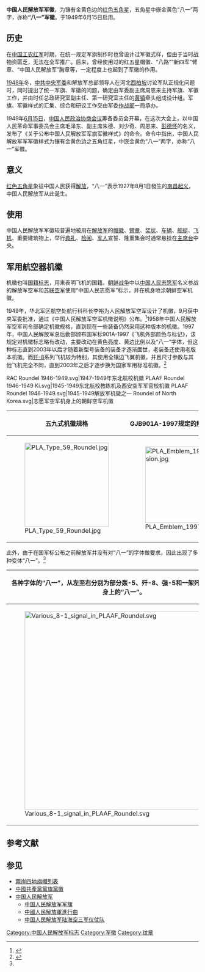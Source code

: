 {{Infobox coat of arms
|color            = #DE2929
|name             = 中国人民解放军军徽
|image            = China Emblem PLA.svg
|image_width      = 200px
|caption          = 
|image2           = PLA's cap insignia (2007 Edition).svg
|image2_width     = 200px
|image2_caption   = 中国人民解放军帽徽（2007式）
|armiger          = {{PLA}}
|year_adopted     = 1949年6月15日
|relinquished     = 
|crest            = 
|torse            = 
|shield           = 
|compartment      = 
|motto            = 
|orders           = 
|other_elements   = 
|earlier_versions = 
|use              =
}}
{{Expand|time=2017-08-05T18:24:20+00:00}}
'''中国人民解放军军徽'''，为镶有金黄色边的[[红色五角星|红色五角星]]，五角星中嵌金黄色“八一”两字，亦称'''“八一”军徽'''。于1949年6月15日启用。

== 历史 ==
在[[中国工农红军|中国工农红军]]时期，在统一规定军旗制作时也曾设计过军徽式样，但由于当时战物资匮乏，无法在全军推广。后来，曾经使用过的红五星帽徽、“八路”“新四军”臂章、“中国人民解放军”胸章等，一定程度上也起到了军徽的作用。

[[1948年|1948年]]冬，[[中共中央军委|中共中央军委]]和解放军总部领导人在河北[[西柏坡|西柏坡]]讨论军队正规化问题时，同时提出了统一军旗、军徽的问题，确定由军委副主席周恩来主持军旗、军徽工作，并由时任总政研究室副主任、第一研究室主任的[[黄镇|黄镇]]牵头组成设计组。军旗、军徽样式的汇集、综合和研议工作交由军委[[作战部|作战部]]一局承办。

1949年[[6月15日|6月15日]]，[[中国人民政治协商会议|中国人民政治协商会议]]筹备委员会开幕，在这次大会上，以中国人民革命军事委员会主席毛泽东、副主席朱德、刘少奇、周恩来、[[彭德怀|彭德怀]]的名义，发布了《关于公布中国人民解放军军旗军徽样式》的命令。命令中指出，中国人民解放军军军徽样式为镶有金黄色边之五角红星，中嵌金黄色“八一”两字，亦称“八一”军徽。

== 意义 ==
[[红色五角星|红色五角星]]象征中国人民获得[[解放|解放]]，“八一”表示1927年8月1日發生的[[南昌起义|南昌起义]]，中国人民解放军从此诞生。

== 使用 ==
中国人民解放军军徽较普遍地被用在[[中国人民解放军|解放军]]的[[帽徽|帽徽]]、[[臂章|臂章]]、[[奖状|奖状]]、[[车辆|车辆]]、[[舰艇|舰艇]]、[[飞机|飞机]]、重要建筑物上，举行[[典礼|典礼]]、[[检阅|检阅]]、[[军人|军人]]宣誓、隆重集会时通常悬挂在[[主席台|主席台]]中央。

== 军用航空器机徽 ==
机徽也叫[[国籍标志|国籍标志]]，用来表明飞机的国籍。[[朝鲜战争|朝鲜战争]]中以[[中国人民志愿军|中国人民志愿军]]名义参战的解放军空军和[[苏联空军|苏联空军]]使用“中国人民志愿军”标示，并在机身喷涂朝鲜空军机徽。

1949年，华北军区航空处航行科科长李裕为人民解放军空军设计了机徽，9月获中央军委批准，通过《中国人民解放军空军机徽说明》公布。<ref>{{cite web |url=http://military.people.com.cn/n/2015/0930/c1011-27651518-2.html |title=解放军战机机徽设计者李裕：终生引以为豪 |date=2015-09-30 |accessdate=2021-07-27 |author=李裕, 肖邦振 |work=解放军报 |publisher=人民网 |archive-date=2021-07-27 |archive-url=https://web.archive.org/web/20210727080843/http://military.people.com.cn/n/2015/0930/c1011-27651518-2.html }}</ref>1958年中国人民解放军空军司令部确定机徽规格，直到现在一些装备仍然采用这种版本的机徽。1997年，中国人民解放军总后勤部颁布国军标901A-1997《飞机外部颜色与标记》，该规定对机徽标志略有改动，主要改动在黄色亮度、黄边比例以及“八一”字体，但这种标志直到2003年以后才随着新型号装备的装备才逐渐面世，老装备还使用老版本机徽。而[[歼-8|歼-8]]系列飞机较为特别，其使用全镶边飞翼机徽，并且尺寸参数与其他飞机完全不同，直到2003年之后才逐步换为国家军用标准机徽。<ref name="hkda">{{cite book|author=航空档案|title=图说中国军机标示|year=2013|publisher=航空工业出版社|location=中国|isbn=9787802435636}}</ref>

<gallery>
RAC Roundel 1946-1949.svg|1947-1949年东北航校机徽
PLAAF Roundel 1946-1949 Ki.svg|1945-1949东北航校教练机及西安空军军官校机徽
PLAAF Roundel 1946-1949.svg|1945-1949解放军机徽之一
Roundel of North Korea.svg|志愿军空军机身上的朝鲜空军机徽
</gallery>

{| class="wikitable"
|-
! 五九式机徽规格 !! GJB901A-1997规定的解放军机徽标准图样 !! [[歼-8|歼-8]]飞机上使用的机徽
|-
| [[File:PLA_Type_59_Roundel.jpg|220px]] || [[File:PLA_Emblem_1997_Version.jpg|200px]] || [[File:PLAAF_Roundel_used_on_J-8.jpg|200px]]
|}

此外，由于在国军标公布之前解放军并没有对“八一”的字体做要求，因此出现了多种变体“八一”。<ref name="hkda" />

{| class="wikitable"
|-
! 各种字体的“八一”，从左至右分别为部分轰-5、歼-8、强-5和一架歼-10原型机机身上的“八一”。
|-
| [[File:Various_8-1_signal_in_PLAAF_Roundel.svg|520px]]
|}

== 参考文献 ==
{{Reflist}}

== 参见 ==
{{Portal box|紋章及旗幟|中国共产党|中华人民共和国|军事}}
* [[兩岸四地旗幟列表|兩岸四地旗幟列表]]
* [[中國共產黨黨旗黨徽|中國共產黨黨旗黨徽]]
* [[中国人民解放军|中国人民解放军]]
** [[中国人民解放军军旗|中国人民解放军军旗]]
** [[中國人民解放軍進行曲|中國人民解放軍進行曲]]
** [[中国人民解放军陆海空三军仪仗队|中国人民解放军陆海空三军仪仗队]]

[[Category:中国人民解放军标志|Category:中国人民解放军标志]]
[[Category:军徽|Category:军徽]]
[[Category:纹章|Category:纹章]]